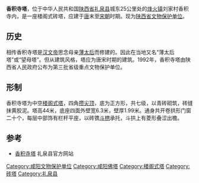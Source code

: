 {{文物保护单位
| 级别 = 省级
| 省区市 = 陕西省
| 图片 = 
| 名称 = 香积寺塔
| 编号 = 
| 分类 = 古建筑及历史纪念建筑物
| 时代 = [[宋朝|宋]]
| 所在 = [[咸阳市|咸阳市]][[礼泉县|礼泉县]]
| 登录 = 1992年
}}
'''香积寺塔'''，位于中华人民共和国[[陕西省|陕西省]][[礼泉县|礼泉县]]城东25公里处的[[烽火镇|烽火镇]]刘家村香积寺内，是一座楼阁式砖塔，应建于[[唐|唐]]末至[[宋朝|宋朝]]时期。现为[[陕西省文物保护单位|陕西省文物保护单位]]。

==历史==
相传香积寺塔是[[汉文帝|汉文帝]]思念母亲[[薄太后|薄太后]]而修建的。因此在当地又名“薄太后塔”或“望母塔”。但从建筑风格，塔应为唐宋时期的建筑。1992年，香积寺塔由陕西省人民政府公布为第三批省级重点文物保护单位。

==形制==
香积寺塔为中空[[楼阁式塔|楼阁式塔]]，四角[[攒尖顶|攒尖顶]]，底为正方形，共七级，以青砖砌筑，砖缝抹黄胶泥。塔高44米，底座四面外壁宽6.3米，壁厚1.99米。通身共开卷拱形门窗二十个，每层中部饰有栏杆平座，以砖镌[[斗栱|斗栱]]承托，斗拱上有菱形叠涩出檐。

==参考==
*[http://www.liquan.gov.cn/Template/zf/newspage.aspx?PublishmentSystemID=111&NodeID=1415&ID=1294 香积寺塔]{{Dead link|date=2018年11月 |bot=InternetArchiveBot |fix-attempted=yes }} 礼泉县官方网站

[[Category:咸阳文物保护单位|Category:咸阳文物保护单位]]
[[Category:咸阳佛塔|Category:咸阳佛塔]]
[[Category:楼阁式塔|Category:楼阁式塔]]
[[Category:砖塔|Category:砖塔]]
[[Category:礼泉县|Category:礼泉县]]